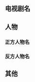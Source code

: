 {{CGroupH|name=Power Rangers|desc=-{zh-tw:金剛戰士;zh-cn:恐龙战队;zh-hk:Power Rangers}-}}<noinclude>

[[Category:公共轉換組模板|{{SUBPAGENAME}}]]

==电视剧名==   
</noinclude>   
{{CItemLan|2=Mighty Morphin Power Rangers|1=zh-hans:恐龙战队;zh-hk:新恐龍戰隊;zh-tw:金剛戰士;}}
{{CItemLan|2=Power Rangers Alien Rangers|1=zh-hans:外星战队; zh-hant:異星戰士}}
{{CItemLan|2=Power Rangers: Zeo|1=zh-hans:西奥战队;zh-hant:新金剛戰士}}   
{{CItemLan|2=Power Rangers: Turbo|1=zh-hans:激走战队;zh-hk:霹靂戰隊;zh-tw:鐵弋戰警;}}<noinclude>

==人物==
===正方人物名 ===
</noinclude>
{{CItemLan|2=Zordon|1=zh-hans:佐藤;zh-hant:宙威}}
{{CItemLan|2=Alpha|1=zh-hans:阿尔法;zh-hant:智多星}}
{{CItemLan|2=Tommy|1=zh-hans:汤米;zh-hant:大明}}
{{CItemLan|2=Jason|1=zh-hans:杰森;zh-hant:英傑}}
{{CItemLan|2=Zack|1=zh-hans:扎克;zh-hant:賽克}}
{{CItemLan|2=Kimberly|1=zh-hans:金伯莉;zh-hant:小晴}}
{{CItemLan|2=Trini|1=zh-hans:曲妮;zh-hant:珍妮}}
{{CItemLan|2=Katherine|1=zh-hans:凯瑟琳;zh-hant:凱琳}}
{{CItemLan|2=Adam|1=zh-hans:阿达姆;zh-hant:亞當}}
{{CItemLan|2=Rocky|1=zh-hans:洛奇;zh-hant:洛基}}
{{CItemLan|2=Bulk|1=zh-hans:布尔克;zh-hant:王天霸}}
{{CItemLan|2=Skull|1=zh-hans:斯戈尔;zh-hant:史古頭}}<noinclude>

===反方人物名===
</noinclude>
{{CItemLan|2=Rita|1=zh-hans:丽达;zh-hant:幽冥}}
{{CItemLan|2=Goldar|1=zh-hans:高达;zh-hant:天狼將軍}}
{{CItemLan|2=Lord Zedd|1=zh-hans:乍德爵士;zh-hant:玄冥大帝}}
{{CItemLan|2=Master Vile|1=zh-hans:怪杰老妖;zh-hant:終極魔王}}
{{CItemLan|2=Putty Patrol|1=zh-hans:普梯兵;zh-hant:魔土鬼面卒}}
{{CItemLan|2=Z Putties|1=zh-hans:Z形普梯兵;zh-hant:奪命鬼面卒}}<noinclude>

==其他==
</noinclude>
{{CItemLan|2=Megazord|1=zh-hans:超级佐德;zh-hant:金剛戰神}}
{{CItemLan|2=Tyrannosaurus|1=zh-hans:霸王龙;zh-hant:戰鬥暴龍}}
{{CItemLan|2=Mastodon|1=zh-hans:乳齿象佐德;zh-hant:戰鬥長毛象}}
{{CItemLan|2=Triceratops|1=zh-hans:三角龙佐德;zh-hant:戰鬥犄角龍}}
{{CItemLan|2=Saber-Toothed Tiger|1=zh-hans剑齿虎佐德:;zh-hant:戰鬥長牙虎}}
{{CItemLan|2=Pterodactyl|1=zh-hans:翼手龙佐德;zh-hant:戰鬥翼龍}}
{{CItemLan|2=Dragonzord|1=zh-hans:大龙神佐德;zh-hant:戰鬥異特龍}}
{{CItemLan|2=Thunder Megazord|1=zh-hans:大雷神佐德;zh-hant:大連王}}
{{CItemLan|2=Ninja Zords|1=zh-hans:忍者佐德;zh-hant:忍獸}}
{{CItemLan|2=Shogun Zords|1=zh-hans:幕府佐德;zh-hant:獸將}}
{{CItemLan|2=Zeo|1=zh-hans:西奥水晶;zh-hant:奇奧水晶}}<noinclude>
</noinclude>{{CGroupF}}